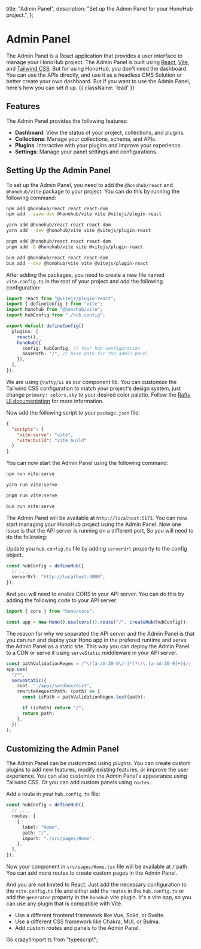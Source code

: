 
  title: "Admin Panel",
  description: "Set up the Admin Panel for your HonoHub project.",
};

# Admin Panel

The Admin Panel is a React application that provides a user interface to manage your HonoHub project. The Admin Panel is built using [React](https://react.dev/), [Vite](https://vitejs.dev/), and [Tailwind CSS](https://tailwindcss.com/). But for using HonoHub, you don't need the dashboard. You can use the APIs directly, and use it as a headless CMS Solution or better create your own dashboard. But if you want to use the Admin Panel, here's how you can set it up. {{ className: 'lead' }}

## Features

The Admin Panel provides the following features:

- **Dashboard**: View the status of your project, collections, and plugins.
- **Collections**: Manage your collections, schema, and APIs.
- **Plugins**: Interactive with your plugins and improve your experience.
- **Settings**: Manage your panel settings and configurations.

## Setting Up the Admin Panel

To set up the Admin Panel, you need to add the `@honohub/react` and `@honohub/vite` package to your project. You can do this by running the following command:

<CodeGroup>

```bash {{ title: 'npm' }}
npm add @honohub/react react react-dom
npm add --save-dev @honohub/vite vite @vitejs/plugin-react
```

```bash {{ title: 'yarn' }}
yarn add @honohub/react react react-dom
yarn add --dev @honohub/vite vite @vitejs/plugin-react
```

```bash {{ title: 'pnpm' }}
pnpm add @honohub/react react react-dom
pnpm add -D @honohub/vite vite @vitejs/plugin-react
```

```bash {{ title: 'bun' }}
bun add @honohub/react react react-dom
bun add --dev @honohub/vite vite @vitejs/plugin-react
```

</CodeGroup>

After adding the packages, you need to create a new file named `vite.config.ts` in the root of your project and add the following configuration:

<CodeGroup title="vite.config.ts">

```ts
import react from "@vitejs/plugin-react";
import { defineConfig } from "vite";
import honohub from "@honohub/vite";
import hubConfig from "./hub.config";

export default defineConfig({
  plugins: [
    react(),
    honohub({
      config: hubConfig, // Your hub configuration
      basePath: "/", // Base path for the admin panel
    }),
  ],
});
```

</CodeGroup>

We are using `@rafty/ui` as our component lib. You can customize the Tailwind CSS configuration to match your project's design system, just change `primary: colors.sky` to your desired color palette. Follow the [Rafty UI documentation](https://rafty.rhinobase.io/) for more information.

Now add the following script to your `package.json` file:

<CodeGroup title="package.json">

```json
{
  "scripts": {
    "vite:serve": "vite",
    "vite:build": "vite build"
  }
}
```

</CodeGroup>

You can now start the Admin Panel using the following command:

<CodeGroup>

```bash {{ title: 'npm' }}
npm run vite:serve
```

```bash {{ title: 'yarn' }}
yarn run vite:serve
```

```bash {{ title: 'pnpm' }}
pnpm run vite:serve
```

```bash {{ title: 'bun' }}
bun run vite:serve
```

</CodeGroup>

The Admin Panel will be available at `http://localhost:5173`. You can now start managing your HonoHub project using the Admin Panel. Now one issue is that the API server is running on a different port, So you will need to do the following:

Update you `hub.config.ts` file by adding `serverUrl` property to the config object.

```ts
const hubConfig = defineHub({
  // ...,
  serverUrl: "http://localhost:3000",
});
```

And you will need to enable CORS in your API server. You can do this by adding the following code to your API server:

```ts
import { cors } from "hono/cors";

const app = new Hono().use(cors()).route("/", createHub(hubConfig));
```

The reason for why we separated the API server and the Admin Panel is that you can run and deploy your Hono app in the prefered runtime and serve the Admin Panel as a static site. This way you can deploy the Admin Panel to a CDN or serve it using `serveStatic` middleware in your API server.

```ts
const pathValidationRegex = /^\/[a-zA-Z0-9\/-]*(?<!\.[a-zA-Z0-9]+)$/;
app.use(
  "/*",
  serveStatic({
    root: "./apps/sandbox/dist",
    rewriteRequestPath: (path) => {
      const isPath = pathValidationRegex.test(path);

      if (isPath) return "/";
      return path;
    },
  })
);
```

## Customizing the Admin Panel

The Admin Panel can be customized using _plugins_. You can create custom plugins to add new features, modify existing features, or improve the user experience. You can also customize the Admin Panel's appearance using Tailwind CSS. Or you can add custom panels using `routes`.

Add a route in your `hub.config.ts` file:

```ts
const hubConfig = defineHub({
  // ...,
  routes: [
    {
      label: "Home",
      path: "/",
      import: "./src/pages/Home",
    },
  ],
});
```

Now your component in `src/pages/Home.tsx` file will be available at `/` path. You can add more routes to create custom pages in the Admin Panel.

And you are not limited to React. Just add the necessary configuration to the `vite.config.ts` file and either add the `routes` in the `hub.config.ts` or add the `generator` property in the `honohub` vite plugin. It's a vite app, so you can use any plugin that is compatible with Vite.

- Use a different frontend framework like Vue, Solid, or Svelte.
- Use a different CSS framework like Chakra, MUI, or Bulma.
- Add custom routes and panels to the Admin Panel.

Go crazy!import ts from "typescript";

